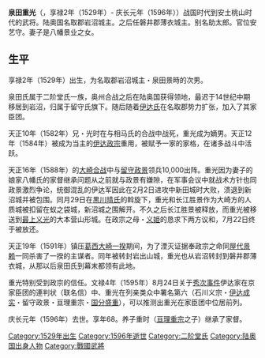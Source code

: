 {{unreferenced|time=2017-01-10T04:59:28+00:00}}
'''泉田重光'''（{{lang|ja|いずみだ しげみつ}}，享禄2年（1529年）- 庆长元年（1596年））战国时代到安土桃山时代的武将。陆奥国名取郡岩沼城主。之后任磐井郡薄衣城主。别名助太郎。官位安艺守。妻子是八幡景业之女。

== 生平 ==

享禄2年（1529年）出生，为名取郡岩沼城主・泉田景時的次男。

泉田氏属于二阶堂氏一族，奥州合战之后在陆奥国获得领地，最迟于14世纪中期移居到岩沼，归属于留守氏旗下。随后随着[[伊達氏|伊达氏]]在名取郡势力扩张，加入了其家臣团。

天正10年（1582年）兄・光时在与相马氏的合战中战死，重光成为嫡男。天正12年（1584年）被成为当主的[[伊达政宗|伊达政宗]]重用，被赋予一家的家格，在诸多战斗中活跃。

天正16年（1588年）的[[大崎合戰|大崎合战]]中与[[留守政景|留守政景]]领兵10,000出阵。重光因为妻子的娘家八幡氏的家督继承问题从之前就与政景有嫌隙，在军事会议中就战术方针也同政景激烈争论，统御混乱的伊达军因此在2月2日进攻中新田城时大败，溃退到新沼城并被包围。同月29日在[[黑川晴氏|黒川晴氏]]的斡旋下，重光和长江胜景作为大崎方的人质城被扣留在蚁之袋城，新沼城之围解开。不久之后长江胜景被释放，而重光被移送到[[最上义光|最上义光]]的大本营山形城。在政宗之母・[[最上義姬|义姫]]的恳求下两方议和，7月22日终于被放还。

天正19年（1591年）镇压[[葛西大崎一揆|葛西大崎一揆]]期间，为了湮灭证据奉政宗之命同[[屋代景賴|屋代景赖]]一同杀害了一揆的主谋者。同年被转封岩出山城，重光也从岩沼转封到磐井郡薄衣城，从那以后泉田氏到幕末都领有此地。

重光特别受到政宗的信任。文禄4年（1595年）8月24日关于[[秀次事件|秀次事件]]伊达家在京家臣团的連判状（联名信）中、重光在列亲类众中署名第六（石川义宗・[[伊達成實|伊达成实]]・留守政景・亘理重宗・[[國分盛重|国分盛重]]），可以推测出重光在家臣团中位居前列。

庆长元年（1596年）去世。享年68。养子重时（[[亙理重宗|亘理重宗]]之子）继承了家督。

[[Category:1529年出生|Category:1529年出生]]
[[Category:1596年逝世|Category:1596年逝世]]
[[Category:二阶堂氏|Category:二阶堂氏]]
[[Category:陆奥国出身人物|Category:陆奥国出身人物]]
[[Category:戰國武將|Category:戰國武將]]